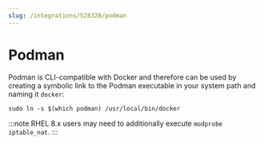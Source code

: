 ```yaml
---
slug: /integrations/528320/podman
---
```


# Podman

Podman is CLI-compatible with Docker and therefore can be used by creating a symbolic link to the Podman executable in your system path and naming it `docker`:

```shell
sudo ln -s $(which podman) /usr/local/bin/docker
```

:::note
RHEL 8.x users may need to additionally execute `modprobe iptable_nat`.
:::
